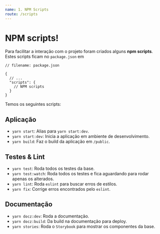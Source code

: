 ```yaml
---
name: 1. NPM Scripts
route: /scripts
---
```


# NPM scripts!

Para facilitar a interação com o projeto foram criados alguns **npm scripts**. Estes scripts ficam no `package.json` em
```cjson
// filename: package.json

{
  // ...
  "scripts": {
    // NPM scripts
  }
}
```

Temos os seguintes scripts:

## Aplicação
- `yarn start`: Alias para `yarn start:dev`.
- `yarn start:dev`: Inicia a aplicação em ambiente de desenvolvimento.
- `yarn build`: Faz o build da aplicação em `/public`.

## Testes & Lint
- `yarn test`: Roda todos os testes da base.
- `yarn test:watch`: Roda todos os testes e fica aguardando para rodar apenas os alterados.
- `yarn lint`: Roda `eslint` para buscar erros de estilos.
- `yarn fix`: Corrige erros encontrados pelo `eslint`.

## Documentação
- `yarn docz:dev`: Roda a documentação.
- `yarn docz:build`: Da build na documentação para deploy.
- `yarn stories`: Roda o `Storybook` para mostrar os componentes da base.


